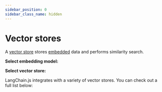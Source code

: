 ```yaml
---
sidebar_position: 0
sidebar_class_name: hidden
---
```


# Vector stores

A [vector store](/docs/concepts/#vectorstores) stores [embedded](/docs/concepts/embedding_models) data and performs similarity search.

**Select embedding model:**


<EmbeddingTabs />

**Select vector store:**


<VectorStoreTabs />

LangChain.js integrates with a variety of vector stores. You can check out a full list below:


<IndexTable />
